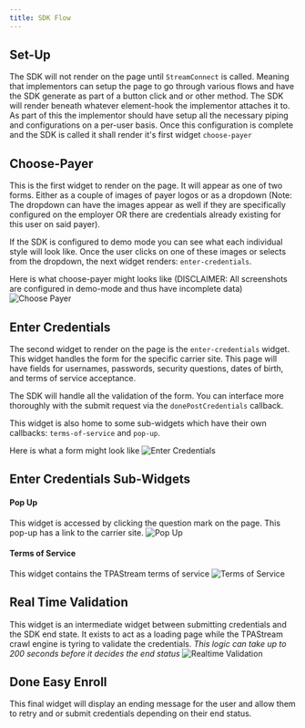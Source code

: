 ---
title: SDK Flow
---

## Set-Up

The SDK will not render on the page until `StreamConnect` is called. Meaning that implementors can setup the page to go through various flows and have the SDK generate as part of a button click and or other method. The SDK will render beneath whatever element-hook the implementor attaches it to. As part of this the implementor should have setup all the necessary piping and configurations on a per-user basis. Once this configuration is complete and the SDK is called it shall render it's first widget `choose-payer`

## Choose-Payer

This is the first widget to render on the page. It will appear as one of two forms. Either as a couple of images of payer logos or as a dropdown (Note: The dropdown can have the images appear as well if they are specifically configured on the employer OR there are credentials already existing for this user on said payer).

If the SDK is configured to demo mode you can see what each individual style will look like. Once the user clicks on one of these images or selects from the dropdown, the next widget renders: `enter-credentials`.

Here is what choose-payer might looks like (DISCLAIMER: All screenshots are configured in demo-mode and thus have incomplete data)
![Choose Payer](flow-screenshots/choose-payer.png)

## Enter Credentials

The second widget to render on the page is the `enter-credentials` widget. This widget handles the form for the specific carrier site. This page will have fields for usernames, passwords, security questions, dates of birth, and terms of service acceptance.

The SDK will handle all the validation of the form. You can interface more thoroughly with the submit request via the `donePostCredentials` callback.

This widget is also home to some sub-widgets which have their own callbacks: `terms-of-service` and `pop-up`.

Here is what a form might look like
![Enter Credentials](flow-screenshots/enter-credentials.png)

## Enter Credentials Sub-Widgets

#### Pop Up

This widget is accessed by clicking the question mark on the page. This pop-up has a link to the carrier site.
![Pop Up](flow-screenshots/pop-up.png)

#### Terms of Service

This widget contains the TPAStream terms of service
![Terms of Service](flow-screenshots/terms-of-service.png)

## Real Time Validation

This widget is an intermediate widget between submitting credentials and the SDK end state. It exists to act as a loading page while the TPAStream crawl engine is tyring to validate the credentials. _This logic can take up to 200 seconds before it decides the end status_
![Realtime Validation](flow-screenshots/realtime-validation.png)

## Done Easy Enroll

This final widget will display an ending message for the user and allow them to retry and or submit credentials depending on their end status.
